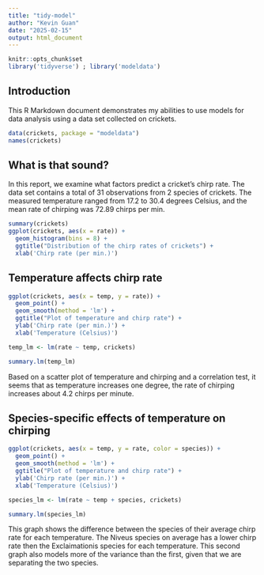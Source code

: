 ```yaml
---
title: "tidy-model"
author: "Kevin Guan"
date: "2025-02-15"
output: html_document
---
```


```r
knitr::opts_chunk$set
library('tidyverse') ; library('modeldata')
```
## Introduction

This R Markdown document demonstrates my abilities to use models for data analysis using a data set collected on crickets.

```r
data(crickets, package = "modeldata")
names(crickets)
```

## What is that sound?

In this report, we examine what factors predict a cricket's chirp rate.
The data set contains a total of 31 observations from 2 species of crickets. The measured temperature ranged from 17.2 to 30.4 degrees Celsius, and the mean rate of chirping was 72.89 chirps per min. 

```r
summary(crickets)
ggplot(crickets, aes(x = rate)) +
  geom_histogram(bins = 8) +
  ggtitle("Distribution of the chirp rates of crickets") +
  xlab('Chirp rate (per min.)')
```

## Temperature affects chirp rate
```r
ggplot(crickets, aes(x = temp, y = rate)) +
  geom_point() +
  geom_smooth(method = 'lm') +
  ggtitle("Plot of temperature and chirp rate") +
  ylab('Chirp rate (per min.)') +
  xlab('Temperature (Celsius)')

temp_lm <- lm(rate ~ temp, crickets)

summary.lm(temp_lm)
```

Based on a scatter plot of temperature and chirping and a correlation test, it seems that as temperature increases one degree, the rate of chirping increases about 4.2 chirps per minute.

## Species-specific effects of temperature on chirping
```r
ggplot(crickets, aes(x = temp, y = rate, color = species)) +
  geom_point() +
  geom_smooth(method = 'lm') +
  ggtitle("Plot of temperature and chirp rate") +
  ylab('Chirp rate (per min.)') +
  xlab('Temperature (Celsius)')

species_lm <- lm(rate ~ temp + species, crickets)

summary.lm(species_lm)
```

This graph shows the difference between the species of their average chirp rate for each temperature. The Niveus species on average has a lower chirp rate then the Exclaimationis species for each temperature. This second graph also models more of the variance than the first, given that we are separating the two species.